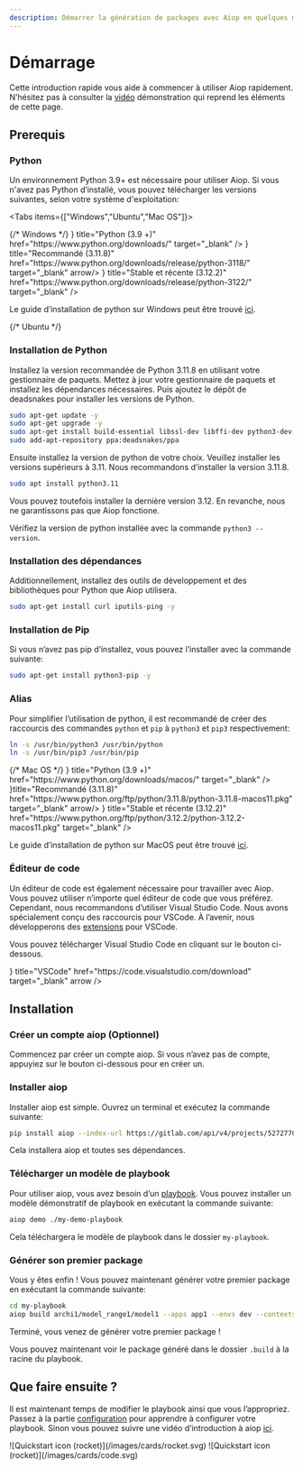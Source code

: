 ```yaml
---
description: Démarrer la génération de packages avec Aiop en quelques minutes avant de continuer dans la customization et l'utilisation de fonctions avancées.
---
```


# Démarrage

Cette introduction rapide vous aide à commencer à utiliser Aiop rapidement. N’hésitez pas à consulter la [vidéo](/docs/demo) démonstration qui reprend les éléments de cette page.

## Prerequis

### Python

Un environnement Python 3.9+ est nécessaire pour utiliser Aiop. Si vous n'avez pas Python d’installé, vous pouvez télécharger les versions suivantes, selon votre système d'exploitation:

<Tabs items={["Windows","Ubuntu","Mac OS"]}>

<Tab>
{/* Windows */}

<Cards num={3}>
  <Card icon={<SiPython size="24" />} title="Python (3.9 +)" href="https://www.python.org/downloads/" target="_blank" />
  <Card icon={<SiPython size="24" />} title="Recommandé (3.11.8)" href="https://www.python.org/downloads/release/python-3118/" target="_blank" arrow/>
  <Card
    icon={<SiPython size="24" />}
    title="Stable et récente (3.12.2)"
    href="https://www.python.org/downloads/release/python-3122/"
    target="_blank"
  />
</Cards>

Le guide d’installation de python sur Windows peut être trouvé [ici](https://docs.python.org/3/using/windows.html#the-full-installer).

</Tab>
<Tab>
{/* Ubuntu */}

<Steps>

### Installation de Python

Installez la version recommandée de Python 3.11.8 en utilisant votre gestionnaire de paquets. Mettez à jour votre gestionnaire de paquets et installez les dépendances nécessaires. Puis ajoutez le dépôt de deadsnakes pour installer les versions de Python.

```bash copy
sudo apt-get update -y
sudo apt-get upgrade -y
sudo apt-get install build-essential libssl-dev libffi-dev python3-dev
sudo add-apt-repository ppa:deadsnakes/ppa
```

Ensuite installez la version de python de votre choix. Veuillez installer les versions supérieurs à 3.11. Nous recommandons d’installer la version 3.11.8.

```bash copy
sudo apt install python3.11
```

<Callout type="info" emoji="ℹ️">
  Vous pouvez toutefois installer la dernière version 3.12. En revanche, nous ne garantissons pas que Aiop fonctione.
</Callout>

Vérifiez la version de python installée avec la commande `python3 --version`.

### Installation des dépendances

Additionnellement, installez des outils de développement et des bibliothèques pour Python que Aiop utilisera.

```bash copy
sudo apt-get install curl iputils-ping -y
```

### Installation de Pip
Si vous n’avez pas pip d’installez, vous pouvez l’installer avec la commande suivante:

```bash copy
sudo apt-get install python3-pip -y
```
</Steps>

### Alias

Pour simplifier l’utilisation de python, il est recommandé de créer des raccourcis des commandes `python` et `pip` à `python3` et `pip3` respectivement:

```bash copy
ln -s /usr/bin/python3 /usr/bin/python
ln -s /usr/bin/pip3 /usr/bin/pip
```

</Tab>
<Tab>
{/* Mac OS */}


<Cards num={3}>
  <Card icon={<SiPython size="24" />} title="Python (3.9 +)" href="https://www.python.org/downloads/macos/" target="_blank" />
  <Card icon={<SiPython size="24" />}title="Recommandé (3.11.8)" href="https://www.python.org/ftp/python/3.11.8/python-3.11.8-macos11.pkg" target="_blank" arrow/>
  <Card
    icon={<SiPython size="24" />}
    title="Stable et récente (3.12.2)"
    href="https://www.python.org/ftp/python/3.12.2/python-3.12.2-macos11.pkg"
    target="_blank"
  />
</Cards>

Le guide d’installation de python sur MacOS peut être trouvé [ici](https://docs.python.org/3/using/mac.html#the-full-installer).

</Tab>
</Tabs>

### Éditeur de code

Un éditeur de code est également nécessaire pour travailler avec Aiop. Vous pouvez utiliser n’importe quel éditeur de code que vous préférez. Cependant, nous recommandons d’utiliser Visual Studio Code. Nous avons spécialement conçu des raccourcis pour VSCode. À l’avenir, nous développerons des [extensions](/docs/roadmap) pour VSCode.

Vous pouvez télécharger Visual Studio Code en cliquant sur le bouton ci-dessous.

<Cards>
<Card
  icon={<TbBrandVscode size="24"/>}
  title="VSCode"
  href="https://code.visualstudio.com/download"
  target="_blank"
  arrow
/>
</Cards>

## Installation

<Steps>

### Créer un compte aiop (Optionnel)

Commencez par créer un compte aiop. Si vous n’avez pas de compte, appuyiez sur le bouton ci-dessous pour en créer un.



### Installer aiop
Installer aiop est simple. Ouvrez un terminal et exécutez la commande suivante:

```bash copy
pip install aiop --index-url https://gitlab.com/api/v4/projects/52727704/packages/pypi/simple
```

Cela installera aiop et toutes ses dépendances.


### Télécharger un modèle de playbook

Pour utiliser aiop, vous avez besoin d’un [playbook](/docs/vocabulary#playbook). Vous pouvez installer un modèle démonstratif de playbook en exécutant la commande suivante:

```bash copy
aiop demo ./my-demo-playbook
```

Cela téléchargera le modèle de playbook dans le dossier `my-playbook`.

### Générer son premier package

Vous y êtes enfin ! Vous pouvez maintenant générer votre premier package en exécutant la commande suivante:

```bash copy
cd my-playbook
aiop build archi1/model_range1/model1 --apps app1 --envs dev --contexts context1
```

<Callout type="info" emoji="✅">
  Terminé, vous venez de générer votre premier package !
</Callout>

Vous pouvez maintenant voir le package généré dans le dossier `.build` à la racine du playbook.

</Steps>



## Que faire ensuite ?

Il est maintenant temps de modifier le playbook ainsi que vous l’appropriez. Passez à la partie [configuration](/docs/configuration/overview) pour apprendre à configurer votre playbook. Sinon vous pouvez suivre une vidéo d’introduction à aiop [ici](/demo).


<Cards num={2}>
  <Card href="/docs/configuration/overview" title="Configuration" image arrow>
    ![Quickstart icon (rocket)](/images/cards/rocket.svg)
  </Card>
  <Card href="/demo" title="Démo" image arrow>
    ![Quickstart icon (rocket)](/images/cards/code.svg)
  </Card>
</Cards>